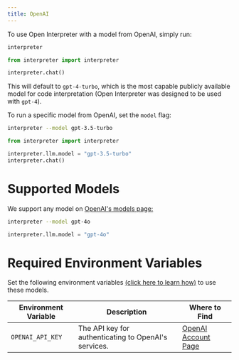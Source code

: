 ```yaml
---
title: OpenAI
---
```


To use Open Interpreter with a model from OpenAI, simply run:

<CodeGroup>

```bash Terminal
interpreter
```

```python Python
from interpreter import interpreter

interpreter.chat()
```

</CodeGroup>

This will default to `gpt-4-turbo`, which is the most capable publicly available model for code interpretation (Open Interpreter was designed to be used with `gpt-4`).

To run a specific model from OpenAI, set the `model` flag:

<CodeGroup>

```bash Terminal
interpreter --model gpt-3.5-turbo
```

```python Python
from interpreter import interpreter

interpreter.llm.model = "gpt-3.5-turbo"
interpreter.chat()
```

</CodeGroup>

# Supported Models

We support any model on [OpenAI's models page:](https://platform.openai.com/docs/models/)

<CodeGroup>

```bash Terminal
interpreter --model gpt-4o
```

```python Python
interpreter.llm.model = "gpt-4o"
```

</CodeGroup>

# Required Environment Variables

Set the following environment variables [(click here to learn how)](https://chat.openai.com/share/1062cdd8-62a1-4aa8-8ec9-eca45645971a) to use these models.

| Environment Variable | Description                                          | Where to Find                                                       |
| -------------------- | ---------------------------------------------------- | ------------------------------------------------------------------- |
| `OPENAI_API_KEY`     | The API key for authenticating to OpenAI's services. | [OpenAI Account Page](https://platform.openai.com/account/api-keys) |
